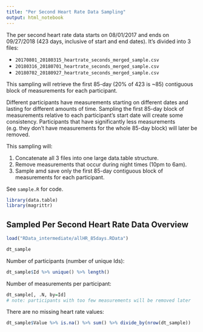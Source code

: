 ```yaml
---
title: "Per Second Heart Rate Data Sampling"
output: html_notebook
---
```


The per second heart rate data starts on 08/01/2017 and ends on 09/27/2018 (423 days, inclusive of start and end dates). It's divided into 3 files:

* `20170801_20180315_heartrate_seconds_merged_sample.csv`
* `20180316_20180701_heartrate_seconds_merged_sample.csv` 
* `20180702_20180927_heartrate_seconds_merged_sample.csv`

This sampling will retrieve the first 85-day (20% of 423 is ~85) contiguous block of measurements for each participant. 

Different participants have measurements starting on different dates and lasting for different amounts of time. Sampling the first 85-day block of measurements relative to each participant's start date will create some consistency. Participants that have significantly less measurements (e.g. they don't have measurements for the whole 85-day block) will later be removed.

This sampling will:

1. Concatenate all 3 files into one large data.table structure.
2. Remove measurements that occur during night times (10pm to 6am).
3. Sample amd save only the first 85-day contiguous block of measurements for each participant.

See `sample.R` for code.

```r
library(data.table)
library(magrittr)
```

## Sampled Per Second Heart Rate Data Overview

```r
load("RData_intermediate/allHR_85days.RData")
```


```r
dt_sample
```

Number of participants (number of unique Ids):
```r
dt_sample$Id %>% unique() %>% length()
```

Number of measurements per participant:
```r
dt_sample[, .N, by=Id]
# note: participants with too few measurements will be removed later
```

There are no missing heart rate values:
```r
dt_sample$Value %>% is.na() %>% sum() %>% divide_by(nrow(dt_sample))
```




